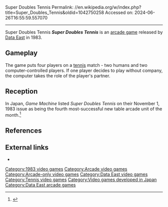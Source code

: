 Super Doubles Tennis
Permalink: //en.wikipedia.org/w/index.php?title=Super_Doubles_Tennis&oldid=1042750258
Accessed on: 2024-06-26T16:55:59.557070



------
Super Doubles Tennis
{{Short description|1983 video game}}
{{Refimprove|date=November 2020}}
{{Infobox video game
|title= Super Doubles Tennis
|image=File:Super Doubles Tennis Arcade Title Screen.png
|caption= ''Super Doubles Tennis'' screenshot
|developer= [[Data East]]
|publisher= [[Data East]]
|released= [[1983 in video gaming|1983]]
|genre= [[Sports game|Sports]]
|modes= Two players simultaneously
|platforms= [[Arcade game|Arcade]]
}}
'''''Super Doubles Tennis''''' is an [[arcade game]] released by [[Data East]] in 1983.

==Gameplay==
The game puts four players on a [[tennis]] match - two humans and two computer-controlled players. If one player decides to play without company, the computer takes the role of the player's partner.

== Reception ==
In Japan, ''Game Machine'' listed ''Super Doubles Tennis'' on their November 1, 1983 issue as being the fourth most-successful new table arcade unit of the month.<ref>{{cite magazine|title=Game Machine's Best Hit Games 25 - テーブル型新製品 (New Videos-Table Type)|magazine=[[:ja:ゲームマシン|Game Machine]]|issue=223|publisher=[[:ja:アミューズメント通信社|Amusement Press, Inc.]]|date=1 November 1983|page=33|lang=ja}}</ref>

== References ==
{{reflist}}

==External links==
*{{KLOV game|id=9891}}

[[Category:1983 video games]]
[[Category:Arcade video games]]
[[Category:Arcade-only video games]]
[[Category:Data East video games]]
[[Category:Tennis video games]]
[[Category:Video games developed in Japan]]
[[Category:Data East arcade games]]


{{Tennis-videogame-stub}}